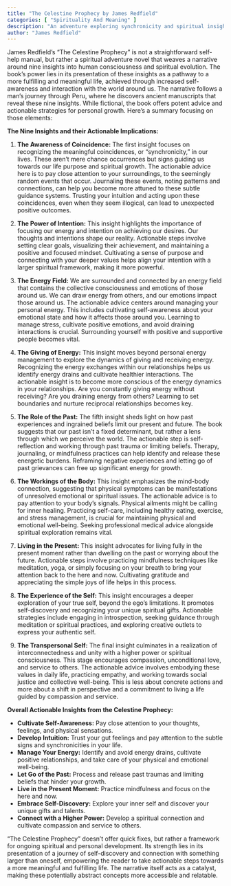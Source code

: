 ```yaml
---
title: "The Celestine Prophecy by James Redfield"
categories: [ "Spirituality And Meaning" ]
description: "An adventure exploring synchronicity and spiritual insights"
author: "James Redfield"
---
```

James Redfield's "The Celestine Prophecy" is not a straightforward self-help manual, but rather a spiritual adventure novel that weaves a narrative around nine insights into human consciousness and spiritual evolution.  The book's power lies in its presentation of these insights as a pathway to a more fulfilling and meaningful life, achieved through increased self-awareness and interaction with the world around us.  The narrative follows a man's journey through Peru, where he discovers ancient manuscripts that reveal these nine insights.  While fictional, the book offers potent advice and actionable strategies for personal growth.  Here's a summary focusing on those elements:

**The Nine Insights and their Actionable Implications:**

1. **The Awareness of Coincidence:**  The first insight focuses on recognizing the meaningful coincidences, or "synchronicity," in our lives.  These aren't mere chance occurrences but signs guiding us towards our life purpose and spiritual growth.  The actionable advice here is to pay close attention to your surroundings, to the seemingly random events that occur.  Journaling these events, noting patterns and connections, can help you become more attuned to these subtle guidance systems.  Trusting your intuition and acting upon these coincidences, even when they seem illogical, can lead to unexpected positive outcomes.

2. **The Power of Intention:**  This insight highlights the importance of focusing our energy and intention on achieving our desires.  Our thoughts and intentions shape our reality.  Actionable steps involve setting clear goals, visualizing their achievement, and maintaining a positive and focused mindset.  Cultivating a sense of purpose and connecting with your deeper values helps align your intention with a larger spiritual framework, making it more powerful.

3. **The Energy Field:**  We are surrounded and connected by an energy field that contains the collective consciousness and emotions of those around us.  We can draw energy from others, and our emotions impact those around us.  The actionable advice centers around managing your personal energy.  This includes cultivating self-awareness about your emotional state and how it affects those around you.  Learning to manage stress, cultivate positive emotions, and avoid draining interactions is crucial.  Surrounding yourself with positive and supportive people becomes vital.

4. **The Giving of Energy:**  This insight moves beyond personal energy management to explore the dynamics of giving and receiving energy.  Recognizing the energy exchanges within our relationships helps us identify energy drains and cultivate healthier interactions.  The actionable insight is to become more conscious of the energy dynamics in your relationships.  Are you constantly giving energy without receiving? Are you draining energy from others?  Learning to set boundaries and nurture reciprocal relationships becomes key.

5. **The Role of the Past:** The fifth insight sheds light on how past experiences and ingrained beliefs limit our present and future.  The book suggests that our past isn't a fixed determinant, but rather a lens through which we perceive the world.  The actionable step is self-reflection and working through past trauma or limiting beliefs. Therapy, journaling, or mindfulness practices can help identify and release these energetic burdens.  Reframing negative experiences and letting go of past grievances can free up significant energy for growth.

6. **The Workings of the Body:** This insight emphasizes the mind-body connection, suggesting that physical symptoms can be manifestations of unresolved emotional or spiritual issues.  The actionable advice is to pay attention to your body's signals. Physical ailments might be calling for inner healing.  Practicing self-care, including healthy eating, exercise, and stress management, is crucial for maintaining physical and emotional well-being. Seeking professional medical advice alongside spiritual exploration remains vital.

7. **Living in the Present:**  This insight advocates for living fully in the present moment rather than dwelling on the past or worrying about the future.  Actionable steps involve practicing mindfulness techniques like meditation, yoga, or simply focusing on your breath to bring your attention back to the here and now.  Cultivating gratitude and appreciating the simple joys of life helps in this process.

8. **The Experience of the Self:**  This insight encourages a deeper exploration of your true self, beyond the ego’s limitations.  It promotes self-discovery and recognizing your unique spiritual gifts.  Actionable strategies include engaging in introspection, seeking guidance through meditation or spiritual practices, and exploring creative outlets to express your authentic self.

9. **The Transpersonal Self:** The final insight culminates in a realization of interconnectedness and unity with a higher power or spiritual consciousness.  This stage encourages compassion, unconditional love, and service to others.  The actionable advice involves embodying these values in daily life, practicing empathy, and working towards social justice and collective well-being.  This is less about concrete actions and more about a shift in perspective and a commitment to living a life guided by compassion and service.

**Overall Actionable Insights from the Celestine Prophecy:**

* **Cultivate Self-Awareness:**  Pay close attention to your thoughts, feelings, and physical sensations.
* **Develop Intuition:**  Trust your gut feelings and pay attention to the subtle signs and synchronicities in your life.
* **Manage Your Energy:**  Identify and avoid energy drains, cultivate positive relationships, and take care of your physical and emotional well-being.
* **Let Go of the Past:**  Process and release past traumas and limiting beliefs that hinder your growth.
* **Live in the Present Moment:**  Practice mindfulness and focus on the here and now.
* **Embrace Self-Discovery:**  Explore your inner self and discover your unique gifts and talents.
* **Connect with a Higher Power:**  Develop a spiritual connection and cultivate compassion and service to others.


"The Celestine Prophecy" doesn't offer quick fixes, but rather a framework for ongoing spiritual and personal development.  Its strength lies in its presentation of a journey of self-discovery and connection with something larger than oneself, empowering the reader to take actionable steps towards a more meaningful and fulfilling life.  The narrative itself acts as a catalyst, making these potentially abstract concepts more accessible and relatable.

